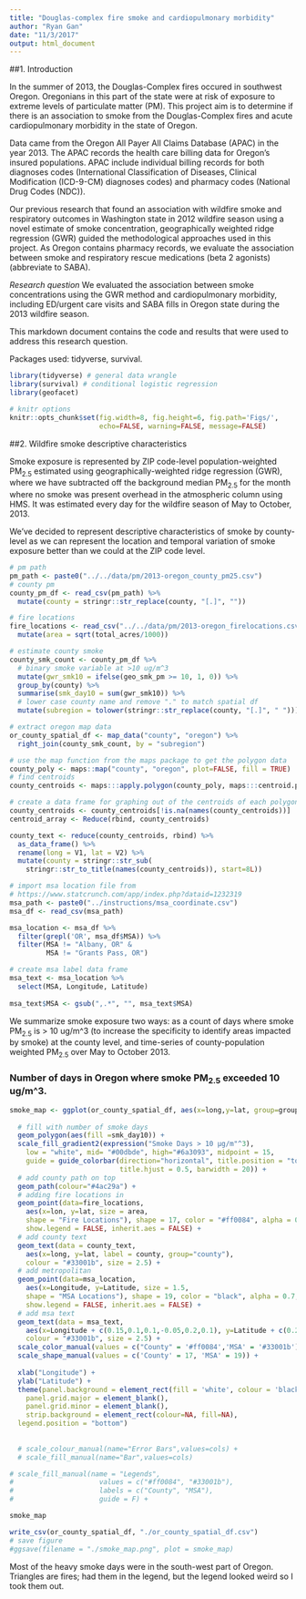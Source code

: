 ```yaml
---
title: "Douglas-complex fire smoke and cardiopulmonary morbidity"
author: "Ryan Gan"
date: "11/3/2017"
output: html_document
---
```


##1. Introduction

In the summer of 2013, the Douglas-Complex fires occured in southwest Oregon. Oregonians in this part of the state were at risk of exposure to extreme levels of particulate matter (PM). This project aim is to determine if there is an association to smoke from the Douglas-Complex fires and acute cardiopulmonary morbidity in the state of Oregon.

Data came from the Oregon All Payer All Claims Database (APAC) in the year 2013. The APAC records the health care billing data for Oregon's insured populations. APAC include individual billing records for both diagnoses codes (International Classification of Diseases, Clinical Modification (ICD-9-CM) diagnoses codes) and pharmacy codes (National Drug Codes (NDC)). 

Our previous research that found an 
association with wildfire smoke and respiratory outcomes in Washington state in 2012 wildfire season using a novel estimate of smoke concentration, geographically weighted ridge regression (GWR) guided the methodological approaches used in this project. As Oregon contains pharmacy records, we evaluate the association between smoke and respiratory rescue medications (beta 2 agonists) (abbreviate to SABA). 

*Research question*
We evaluated the association between smoke concentrations using the GWR method and cardiopulmonary morbidity, including ED/urgent care visits and SABA fills in Oregon state during the 2013 wildfire season.

This markdown document contains the code and results that were used to address this research question.

Packages used: tidyverse, survival.
```r
library(tidyverse) # general data wrangle
library(survival) # conditional logistic regression
library(geofacet)

# knitr options
knitr::opts_chunk$set(fig.width=8, fig.height=6, fig.path='Figs/',
                      echo=FALSE, warning=FALSE, message=FALSE)
```


##2. Wildfire smoke descriptive characteristics

Smoke exposure is represented by ZIP code-level population-weighted PM~2.5~ estimated using geographically-weighted ridge regression (GWR), where we have subtracted off the background median PM~2.5~ for the month where no smoke was present overhead in the atmospheric column using HMS. It was estimated every day for the wildfire season of May to October, 2013.

We've decided to represent descriptive characteristics of smoke by county-level as we can represent the location and temporal variation of smoke exposure better than we could at the ZIP code level.

```r
# pm path
pm_path <- paste0("../../data/pm/2013-oregon_county_pm25.csv")
# county pm
county_pm_df <- read_csv(pm_path) %>% 
  mutate(county = stringr::str_replace(county, "[.]", ""))

# fire locations
fire_locations <- read_csv("../../data/pm/2013-oregon_firelocations.csv") %>% 
  mutate(area = sqrt(total_acres/1000))

# estimate county smoke 
county_smk_count <- county_pm_df %>% 
  # binary smoke variable at >10 ug/m^3
  mutate(gwr_smk10 = ifelse(geo_smk_pm >= 10, 1, 0)) %>% 
  group_by(county) %>% 
  summarise(smk_day10 = sum(gwr_smk10)) %>% 
  # lower case county name and remove "." to match spatial df
  mutate(subregion = tolower(stringr::str_replace(county, "[.]", " ")))

# extract oregon map data
or_county_spatial_df <- map_data("county", "oregon") %>% 
  right_join(county_smk_count, by = "subregion")

# use the map function from the maps package to get the polygon data
county_poly <- maps::map("county", "oregon", plot=FALSE, fill = TRUE)
# find centroids
county_centroids <- maps:::apply.polygon(county_poly, maps:::centroid.polygon)

# create a data frame for graphing out of the centroids of each polygon
county_centroids <- county_centroids[!is.na(names(county_centroids))]
centroid_array <- Reduce(rbind, county_centroids)

county_text <- reduce(county_centroids, rbind) %>% 
  as_data_frame() %>% 
  rename(long = V1, lat = V2) %>% 
  mutate(county = stringr::str_sub(
    stringr::str_to_title(names(county_centroids)), start=8L)) 

# import msa location file from
# https://www.statcrunch.com/app/index.php?dataid=1232319
msa_path <- paste0("../instructions/msa_coordinate.csv")
msa_df <- read_csv(msa_path) 

msa_location <- msa_df %>%
  filter(grepl('OR', msa_df$MSA)) %>%
  filter(MSA != "Albany, OR" &
         MSA != "Grants Pass, OR")

# create msa label data frame
msa_text <- msa_location %>%
  select(MSA, Longitude, Latitude) 
  
msa_text$MSA <- gsub(",.*", "", msa_text$MSA)
```

We summarize smoke exposure two ways: as a count of days where smoke PM~2.5~ is > 10 ug/m^3 (to increase the specificity to identify areas impacted by smoke) at the county level, and time-series of county-population weighted PM~2.5~ over May to October 2013. 

### Number of days in Oregon where smoke PM~2.5~ exceeded 10 ug/m^3. 

```r

smoke_map <- ggplot(or_county_spatial_df, aes(x=long,y=lat, group=group)) +
  
  # fill with number of smoke days
  geom_polygon(aes(fill =smk_day10)) +
  scale_fill_gradient2(expression("Smoke Days > 10 µg/m"^3),
    low = "white", mid= "#00dbde", high="#6a3093", midpoint = 15,
    guide = guide_colorbar(direction="horizontal", title.position = "top",
                           title.hjust = 0.5, barwidth = 20)) +
  # add county path on top
  geom_path(colour="#4ac29a") +
  # adding fire locations in
  geom_point(data=fire_locations, 
    aes(x=lon, y=lat, size = area,
    shape = "Fire Locations"), shape = 17, color = "#ff0084", alpha = 0.7,
    show.legend = FALSE, inherit.aes = FALSE) +
  # add county text 
  geom_text(data = county_text, 
    aes(x=long, y=lat, label = county, group="county"), 
    colour = "#33001b", size = 2.5) +
  # add metropolitan
  geom_point(data=msa_location, 
    aes(x=Longitude, y=Latitude, size = 1.5,
    shape = "MSA Locations"), shape = 19, color = "black", alpha = 0.7,
    show.legend = FALSE, inherit.aes = FALSE) +
  # add msa text
  geom_text(data = msa_text, 
    aes(x=Longitude + c(0.15,0.1,0.1,-0.05,0.2,0.1), y=Latitude + c(0.2,0.1,0.1,-0.1,0.1,0.1), label = MSA, group="MSA"), 
    colour = "#33001b", size = 2.5) +
  scale_color_manual(values = c("County" = '#ff0084','MSA' = '#33001b')) + 
  scale_shape_manual(values = c('County' = 17, 'MSA' = 19)) +
  
  xlab("Longitude") +
  ylab("Latitude") +
  theme(panel.background = element_rect(fill = 'white', colour = 'black'),
    panel.grid.major = element_blank(),
    panel.grid.minor = element_blank(),
    strip.background = element_rect(colour=NA, fill=NA),
  legend.position = "bottom") 
 
  
  # scale_colour_manual(name="Error Bars",values=cols) + 
  # scale_fill_manual(name="Bar",values=cols)

# scale_fill_manual(name = "Legends",
#                     values = c("#ff0084", "#33001b"),
#                     labels = c("County", "MSA"),
#                     guide = F) +

smoke_map

write_csv(or_county_spatial_df, "./or_county_spatial_df.csv")
# save figure
#ggsave(filename = "./smoke_map.png", plot = smoke_map)
```

Most of the heavy smoke days were in the south-west part of Oregon. Triangles are fires; had them in the legend, but the legend looked weird so I took them out.

